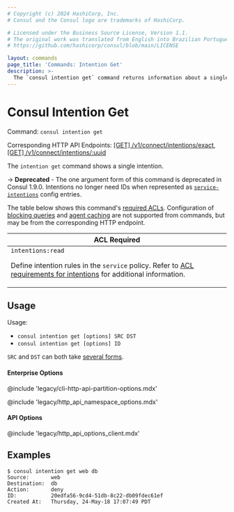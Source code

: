 ```yaml
---
# Copyright (c) 2024 HashiCorp, Inc.
# Consul and the Consul logo are trademarks of HashiCorp.

# Licensed under the Business Source License, Version 1.1.
# The original work was translated from English into Brazilian Portuguese.
# https://github.com/hashicorp/consul/blob/main/LICENSE

layout: commands
page_title: 'Commands: Intention Get'
description: >-
  The `consul intention get` command returns information about a single L4 service intention that authorizes services to communicate. It was deprecated in Consul v1.9.0; use `consul config` instead.
---
```


# Consul Intention Get

Command: `consul intention get`

Corresponding HTTP API Endpoints: [\[GET\] /v1/connect/intentions/exact](/consul/api-docs/connect/intentions#read-specific-intention-by-name), [\[GET\] /v1/connect/intentions/:uuid](/consul/api-docs/connect/intentions#read-specific-intention-by-id)

The `intention get` command shows a single intention.

-> **Deprecated** - The one argument form of this command is deprecated in
Consul 1.9.0. Intentions no longer need IDs when represented as
[`service-intentions`](/consul/docs/reference/config-entry/service-intentions) config
entries.

The table below shows this command's [required ACLs](/consul/api-docs/api-structure#authentication). Configuration of
[blocking queries](/consul/api-docs/features/blocking) and [agent caching](/consul/api-docs/features/caching)
are not supported from commands, but may be from the corresponding HTTP endpoint.

| ACL Required                  |
| ----------------------------- |
| `intentions:read`<p> Define intention rules in the `service` policy. Refer to [ACL requirements for intentions](/consul/docs/connect/intentions/create-manage-intentions#acl-requirements) for additional information.</p> |

## Usage

Usage:

- `consul intention get [options] SRC DST`
- `consul intention get [options] ID`

`SRC` and `DST` can both take [several forms](/consul/commands/intention#source-and-destination-naming).

#### Enterprise Options

@include 'legacy/cli-http-api-partition-options.mdx'

@include 'legacy/http_api_namespace_options.mdx'

#### API Options

@include 'legacy/http_api_options_client.mdx'

## Examples

```shell-session
$ consul intention get web db
Source:       web
Destination:  db
Action:       deny
ID:           20edfa56-9cd4-51db-8c22-db09fdec61ef
Created At:   Thursday, 24-May-18 17:07:49 PDT
```
